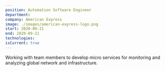 ```yaml
---
position: Automation Software Engineer
department:
company: American Express
image: ./images/american-express-logo.png
start: 2020-09-21
end: 2020-09-21
technologies:
isCurrent: true
---
```


Working with team members to develop micro services for monitoring and analyzing global network and infrastructure.
